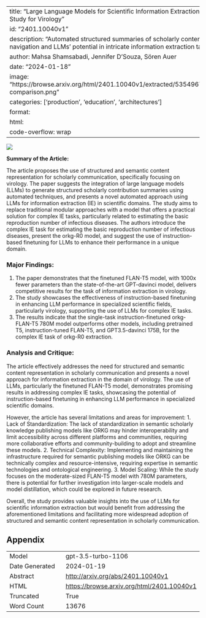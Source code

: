 
---
title: "Large Language Models for Scientific Information Extraction: An Empirical Study for Virology"
id: "2401.10040v1"
description: "Automated structured summaries of scholarly content aiding navigation and LLMs' potential in intricate information extraction tasks."
author: Mahsa Shamsabadi, Jennifer D'Souza, Sören Auer
date: "2024-01-18"
image: "https://browse.arxiv.org/html/2401.10040v1/extracted/5354967/images/orkg-comparison.png"
categories: ['production', 'education', 'architectures']
format:
  html:
    code-overflow: wrap
---

![](https://browse.arxiv.org/html/2401.10040v1/extracted/5354967/images/orkg-comparison.png)

**Summary of the Article:**

The article proposes the use of structured and semantic content representation for scholarly communication, specifically focusing on virology. The paper suggests the integration of large language models (LLMs) to generate structured scholarly contribution summaries using automated techniques, and presents a novel automated approach using LLMs for information extraction (IE) in scientific domains. The study aims to replace traditional modular approaches with a model that offers a practical solution for complex IE tasks, particularly related to estimating the basic reproduction number of infectious diseases. The authors introduce the complex IE task for estimating the basic reproduction number of infectious diseases, present the orkg-R0 model, and suggest the use of instruction-based finetuning for LLMs to enhance their performance in a unique domain.

### Major Findings:
1. The paper demonstrates that the finetuned FLAN-T5 model, with 1000x fewer parameters than the state-of-the-art GPT-davinci model, delivers competitive results for the task of information extraction in virology.
2. The study showcases the effectiveness of instruction-based finetuning in enhancing LLM performance in specialized scientific fields, particularly virology, supporting the use of LLMs for complex IE tasks.
3. The results indicate that the single-task instruction-finetuned orkg-FLAN-T5 780M model outperforms other models, including pretrained T5, instruction-tuned FLAN-T5, and GPT3.5-davinci 175B, for the complex IE task of orkg-R0 extraction.

### Analysis and Critique:

The article effectively addresses the need for structured and semantic content representation in scholarly communication and presents a novel approach for information extraction in the domain of virology. The use of LLMs, particularly the finetuned FLAN-T5 model, demonstrates promising results in addressing complex IE tasks, showcasing the potential of instruction-based finetuning in enhancing LLM performance in specialized scientific domains.

However, the article has several limitations and areas for improvement:
1. Lack of Standardization: The lack of standardization in semantic scholarly knowledge publishing models like ORKG may hinder interoperability and limit accessibility across different platforms and communities, requiring more collaborative efforts and community-building to adopt and streamline these models.
2. Technical Complexity: Implementing and maintaining the infrastructure required for semantic publishing models like ORKG can be technically complex and resource-intensive, requiring expertise in semantic technologies and ontological engineering.
3. Model Scaling: While the study focuses on the moderate-sized FLAN-T5 model with 780M parameters, there is potential for further investigation into larger-scale models and model distillation, which could be explored in future research. 

Overall, the study provides valuable insights into the use of LLMs for scientific information extraction but would benefit from addressing the aforementioned limitations and facilitating more widespread adoption of structured and semantic content representation in scholarly communication.

## Appendix

|          |          |
|----------|----------|
| Model     | gpt-3.5-turbo-1106       |
| Date Generated     | 2024-01-19       |
| Abstract | [http://arxiv.org/abs/2401.10040v1](http://arxiv.org/abs/2401.10040v1)        |
| HTML     | [https://browse.arxiv.org/html/2401.10040v1](https://browse.arxiv.org/html/2401.10040v1)       |
| Truncated       | True       |
| Word Count       | 13676       |